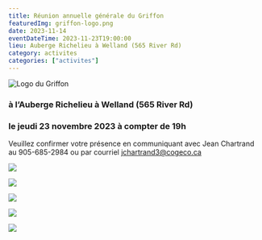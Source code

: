 ```yaml
---
title: Réunion annuelle générale du Griffon
featuredImg: griffon-logo.png
date: 2023-11-14
eventDateTime: 2023-11-23T19:00:00
lieu: Auberge Richelieu à Welland (565 River Rd)
category: activites
categories: ["activites"]
---
```

![Logo du Griffon](./griffon-logo.png)
### à l’Auberge Richelieu à Welland (565 River Rd)

### le jeudi 23 novembre 2023 à compter de 19h

Veuillez confirmer votre présence en communiquant avec Jean Chartrand au 905-685-2984 ou par courriel jchartrand3@cogeco.ca

<div className="row">
<div className="col">

![](./image002.jpg)
</div>
<div className="col">

![](./image003.jpg)
</div>
<div className="col">

![](./image005.jpg)
</div>
</div>
<div className="row mt-4">
<div className="col">

![](./image006.png)
</div>
<div className="col">

![](./image008.jpg)
</div>
</div>